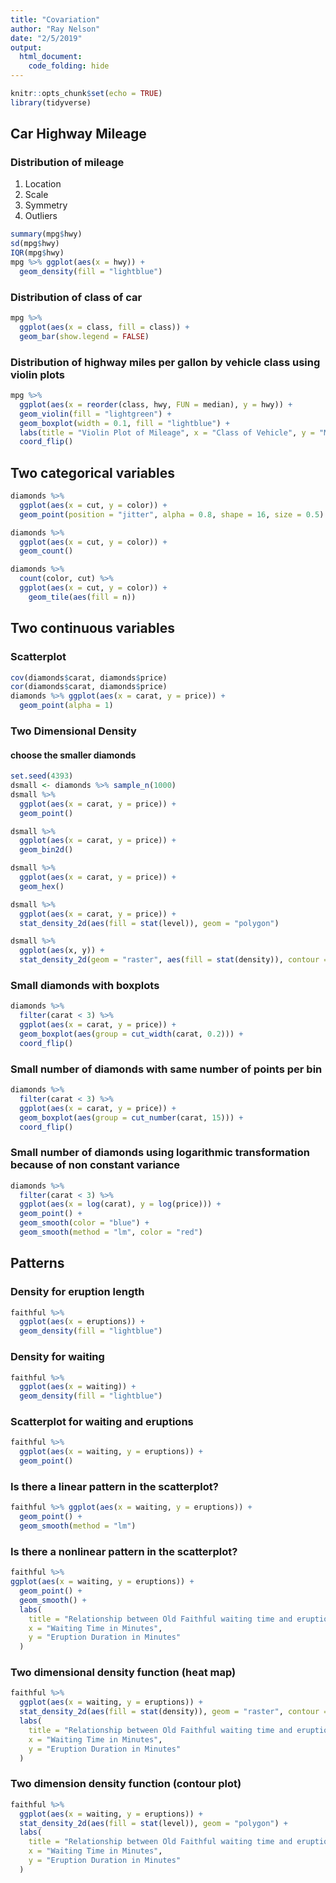 ```yaml
---
title: "Covariation"
author: "Ray Nelson"
date: "2/5/2019"
output:
  html_document:
    code_folding: hide
---
```


```r
knitr::opts_chunk$set(echo = TRUE)
library(tidyverse)
```

## Car Highway Mileage
### Distribution of mileage

1.  Location
1.  Scale
1.  Symmetry
1.  Outliers

```r
summary(mpg$hwy)
sd(mpg$hwy)
IQR(mpg$hwy)
mpg %>% ggplot(aes(x = hwy)) +
  geom_density(fill = "lightblue")
```

### Distribution of class of car

```r
mpg %>%
  ggplot(aes(x = class, fill = class)) +
  geom_bar(show.legend = FALSE)
```

### Distribution of highway miles per gallon by vehicle class using violin plots

```r
mpg %>%
  ggplot(aes(x = reorder(class, hwy, FUN = median), y = hwy)) +
  geom_violin(fill = "lightgreen") +
  geom_boxplot(width = 0.1, fill = "lightblue") +
  labs(title = "Violin Plot of Mileage", x = "Class of Vehicle", y = "Miles Per Gallon") +
  coord_flip()
```

## Two categorical variables

```r
diamonds %>%
  ggplot(aes(x = cut, y = color)) +
  geom_point(position = "jitter", alpha = 0.8, shape = 16, size = 0.5)

diamonds %>%
  ggplot(aes(x = cut, y = color)) +
  geom_count()

diamonds %>% 
  count(color, cut) %>% 
  ggplot(aes(x = cut, y = color)) +
    geom_tile(aes(fill = n))
```

## Two continuous variables

### Scatterplot

```r
cov(diamonds$carat, diamonds$price)
cor(diamonds$carat, diamonds$price)
diamonds %>% ggplot(aes(x = carat, y = price)) +
  geom_point(alpha = 1)
```

### Two Dimensional Density

#### choose the smaller diamonds

```r
set.seed(4393)
dsmall <- diamonds %>% sample_n(1000)
dsmall %>%
  ggplot(aes(x = carat, y = price)) +
  geom_point()

dsmall %>% 
  ggplot(aes(x = carat, y = price)) +
  geom_bin2d()

dsmall %>%
  ggplot(aes(x = carat, y = price)) +
  geom_hex()

dsmall %>%
  ggplot(aes(x = carat, y = price)) +
  stat_density_2d(aes(fill = stat(level)), geom = "polygon")

dsmall %>%
  ggplot(aes(x, y)) +
  stat_density_2d(geom = "raster", aes(fill = stat(density)), contour = FALSE)
```

### Small diamonds with boxplots

```r
diamonds %>%
  filter(carat < 3) %>% 
  ggplot(aes(x = carat, y = price)) +
  geom_boxplot(aes(group = cut_width(carat, 0.2))) +
  coord_flip()
```

### Small number of diamonds with same number of points per bin

```r
diamonds %>%
  filter(carat < 3) %>% 
  ggplot(aes(x = carat, y = price)) +
  geom_boxplot(aes(group = cut_number(carat, 15))) +
  coord_flip()
```  

### Small number of diamonds using logarithmic transformation because of non constant variance

```r
diamonds %>%
  filter(carat < 3) %>% 
  ggplot(aes(x = log(carat), y = log(price))) +
  geom_point() +
  geom_smooth(color = "blue") + 
  geom_smooth(method = "lm", color = "red")
```

## Patterns
### Density for eruption length
```r
faithful %>%
  ggplot(aes(x = eruptions)) +
  geom_density(fill = "lightblue")
```

### Density for waiting
```r
faithful %>%
  ggplot(aes(x = waiting)) +
  geom_density(fill = "lightblue")
```

### Scatterplot for waiting and eruptions  

```r
faithful %>%
  ggplot(aes(x = waiting, y = eruptions)) +
  geom_point()
```

### Is there a linear pattern in the scatterplot? 

```r
faithful %>% ggplot(aes(x = waiting, y = eruptions)) +
  geom_point() +
  geom_smooth(method = "lm")
```

### Is there a nonlinear pattern in the scatterplot?

```r
faithful %>%
ggplot(aes(x = waiting, y = eruptions)) +
  geom_point() +
  geom_smooth() +
  labs(
    title = "Relationship between Old Faithful waiting time and eruption time",
    x = "Waiting Time in Minutes",
    y = "Eruption Duration in Minutes"
  )
```

### Two dimensional density function (heat map)  

```r
faithful %>%
  ggplot(aes(x = waiting, y = eruptions)) +
  stat_density_2d(aes(fill = stat(density)), geom = "raster", contour = FALSE) +
  labs(
    title = "Relationship between Old Faithful waiting time and eruption time",
    x = "Waiting Time in Minutes",
    y = "Eruption Duration in Minutes"
  )
```

### Two dimension density function (contour plot)

```r
faithful %>%
  ggplot(aes(x = waiting, y = eruptions)) +
  stat_density_2d(aes(fill = stat(level)), geom = "polygon") +
  labs(
    title = "Relationship between Old Faithful waiting time and eruption time",
    x = "Waiting Time in Minutes",
    y = "Eruption Duration in Minutes"
  )
```
